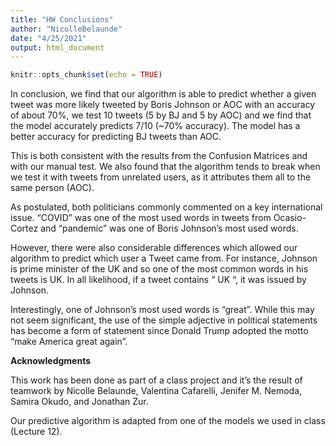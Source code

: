 ```yaml
---
title: "HW Conclusions"
author: "NicolleBelaunde"
date: "4/25/2021"
output: html_document
---
```


```r
knitr::opts_chunk$set(echo = TRUE)
```

In conclusion, we find that our algorithm is able to predict whether a given tweet was more likely tweeted by Boris Johnson or AOC with an accuracy of about 70%, we test 10 tweets (5 by BJ and 5 by AOC) and we find that the model accurately predicts 7/10 (~70% accuracy). The model has a better accuracy for predicting BJ tweets than AOC.

This is both consistent with the results from the Confusion Matrices and with our manual test. We also found that the algorithm tends to break when we test it with tweets from unrelated users, as it attributes them all to the same person (AOC).

As postulated, both politicians commonly commented on a key international issue. “COVID” was one of the most used words in tweets from Ocasio-Cortez and “pandemic” was one of Boris Johnson’s most used words. 

However, there were also considerable differences which allowed our algorithm to predict which user a Tweet came from. For instance, Johnson is prime minister of the UK and so one of the most common words in his tweets is UK. In all likelihood, if a tweet contains “ UK “, it was issued by Johnson. 

Interestingly, one of Johnson’s most used words is “great”. While this may not seem significant, the use of the simple adjective in political statements has become a form of statement since Donald Trump adopted the motto “make America great again”.   
             
**Acknowledgments**           

This work has been done as part of a class project and it’s the result of teamwork by Nicolle Belaunde, Valentina Cafarelli, Jenifer M. Nemoda, Samira Okudo, and Jonathan Zur. 

Our predictive algorithm is adapted from one of the models we used in class (Lecture 12).